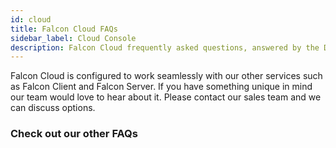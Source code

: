 ```yaml
---
id: cloud
title: Falcon Cloud FAQs
sidebar_label: Cloud Console
description: Falcon Cloud frequently asked questions, answered by the DEITY team.
---
```



<Accordion title="Can I use Falcon Cloud without the other Falcon Platform services?">
  Falcon Cloud is configured to work seamlessly with our other services such as Falcon Client and Falcon Server. If you have something unique in mind our team would love to hear about it. Please <Link href="https://deity.com/contact">contact our sales team</Link> and we can discuss options.
</Accordion>

### Check out our other FAQs
<Categories />
